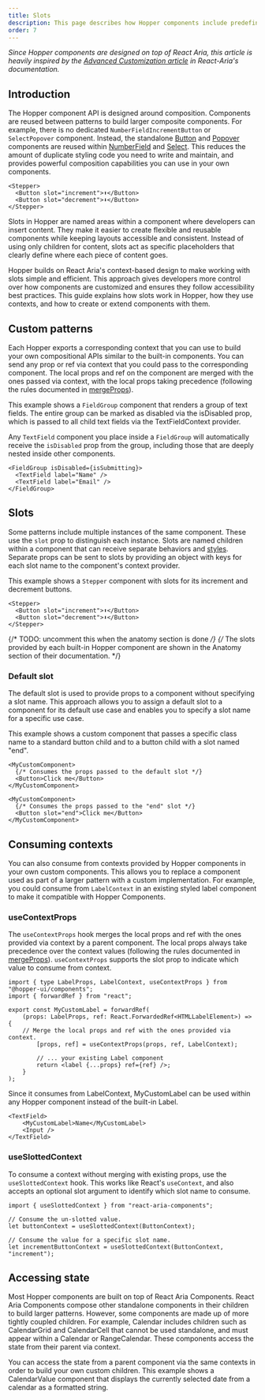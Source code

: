 ```yaml
---
title: Slots
description: This page describes how Hopper components include predefined layouts that you can insert elements into via slots. Slots are named areas in a component that receive children and provide style and layout for them.
order: 7
---
```


_Since Hopper components are designed on top of React Aria, this article is heavily inspired by the [Advanced Customization article](https://react-spectrum.adobe.com/react-aria/advanced.html#slots) in React-Aria's documentation._

## Introduction

The Hopper component API is designed around composition. Components are reused between patterns to build larger composite components. For example, there is no dedicated `NumberFieldIncrementButton` or `SelectPopover` component. Instead, the standalone [Button](../buttons/Button) and [Popover](../overlays/Popover) components are reused within [NumberField](../forms/NumberField) and [Select](../pickers/Select). This reduces the amount of duplicate styling code you need to write and maintain, and provides powerful composition capabilities you can use in your own components.

```tsx
<Stepper>
  <Button slot="increment">⬆</Button>
  <Button slot="decrement">⬇</Button>
</Stepper>
```

Slots in Hopper are named areas within a component where developers can insert content. They make it easier to create flexible and reusable components while keeping layouts accessible and consistent. Instead of using only children for content, slots act as specific placeholders that clearly define where each piece of content goes.

Hopper builds on React Aria's context-based design to make working with slots simple and efficient. This approach gives developers more control over how components are customized and ensures they follow accessibility best practices. This guide explains how slots work in Hopper, how they use contexts, and how to create or extend components with them.

## Custom patterns

Each Hopper exports a corresponding context that you can use to build your own compositional APIs similar to the built-in components. You can send any prop or ref via context that you could pass to the corresponding component. The local props and ref on the component are merged with the ones passed via context, with the local props taking precedence (following the rules documented in [mergeProps](https://react-spectrum.adobe.com/react-aria/mergeProps.html)).

This example shows a `FieldGroup` component that renders a group of text fields. The entire group can be marked as disabled via the isDisabled prop, which is passed to all child text fields via the TextFieldContext provider.

<CodeOnlyExample src="HopperProvider/docs/slots/custom-patterns" isOpen />

Any `TextField` component you place inside a `FieldGroup` will automatically receive the `isDisabled` prop from the group, including those that are deeply nested inside other components.

```tsx
<FieldGroup isDisabled={isSubmitting}>
  <TextField label="Name" />
  <TextField label="Email" />
</FieldGroup>
```

## Slots

Some patterns include multiple instances of the same component. These use the `slot` prop to distinguish each instance. Slots are named children within a component that can receive separate behaviors and [styles](./styling.mdx). Separate props can be sent to slots by providing an object with keys for each slot name to the component's context provider.

This example shows a `Stepper` component with slots for its increment and decrement buttons.


<CodeOnlyExample src="HopperProvider/docs/slots/slots" isOpen />

```tsx
<Stepper>
  <Button slot="increment">⬆</Button>
  <Button slot="decrement">⬇</Button>
</Stepper>
```

{/* TODO: uncomment this when the anatomy section is done */}
{/* The slots provided by each built-in Hopper component are shown in the Anatomy section of their documentation. */}

### Default slot

The default slot is used to provide props to a component without specifying a slot name. This approach allows you to assign a default slot to a component for its default use case and enables you to specify a slot name for a specific use case.

This example shows a custom component that passes a specific class name to a standard button child and to a button child with a slot named "end".

<CodeOnlyExample src="HopperProvider/docs/slots/default-slot" isOpen />

```tsx
<MyCustomComponent>
  {/* Consumes the props passed to the default slot */}
  <Button>Click me</Button>
</MyCustomComponent>

<MyCustomComponent>
  {/* Consumes the props passed to the "end" slot */}
  <Button slot="end">Click me</Button>
</MyCustomComponent>
```

## Consuming contexts

You can also consume from contexts provided by Hopper components in your own custom components. This allows you to replace a component used as part of a larger pattern with a custom implementation. For example, you could consume from `LabelContext` in an existing styled label component to make it compatible with Hopper Components.

### useContextProps

The `useContextProps` hook merges the local props and ref with the ones provided via context by a parent component. The local props always take precedence over the context values (following the rules documented in [mergeProps](https://react-spectrum.adobe.com/react-aria/mergeProps.html)). `useContextProps` supports the slot prop to indicate which value to consume from context.

```tsx
import { type LabelProps, LabelContext, useContextProps } from "@hopper-ui/components";
import { forwardRef } from "react";

export const MyCustomLabel = forwardRef(
    (props: LabelProps, ref: React.ForwardedRef<HTMLLabelElement>) => {
    // Merge the local props and ref with the ones provided via context.
        [props, ref] = useContextProps(props, ref, LabelContext);

        // ... your existing Label component
        return <label {...props} ref={ref} />;
    }
);
```

Since it consumes from LabelContext, MyCustomLabel can be used within any Hopper component instead of the built-in Label.

```tsx
<TextField>
    <MyCustomLabel>Name</MyCustomLabel>
    <Input />
</TextField>
```

### useSlottedContext

To consume a context without merging with existing props, use the `useSlottedContext` hook. This works like React's `useContext`, and also accepts an optional slot argument to identify which slot name to consume.

```tsx
import { useSlottedContext } from "react-aria-components";

// Consume the un-slotted value.
let buttonContext = useSlottedContext(ButtonContext);

// Consume the value for a specific slot name.
let incrementButtonContext = useSlottedContext(ButtonContext, "increment");
```

## Accessing state

Most Hopper components are built on top of React Aria Components. React Aria Components compose other standalone components in their children to build larger patterns. However, some components are made up of more tightly coupled children. For example, Calendar includes children such as CalendarGrid and CalendarCell that cannot be used standalone, and must appear within a Calendar or RangeCalendar. These components access the state from their parent via context.

You can access the state from a parent component via the same contexts in order to build your own custom children. This example shows a CalendarValue component that displays the currently selected date from a calendar as a formatted string.


